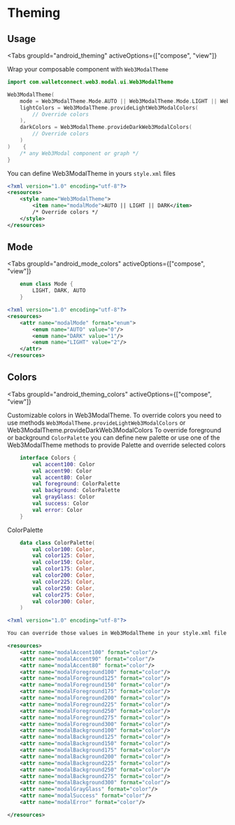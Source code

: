 
# Theming

## Usage

<Tabs
    groupId="android_theming"
    activeOptions={["compose", "view"]}
>
<TabItem value="compose" label="Compose">

Wrap your composable component with `Web3ModalTheme`

```kotlin
import com.walletconnect.web3.modal.ui.Web3ModalTheme

Web3ModalTheme(
    mode = Web3ModalTheme.Mode.AUTO || Web3ModalTheme.Mode.LIGHT || Web3ModalTheme.Mode.DARK,
    lightColors = Web3ModalTheme.provideLightWeb3ModalColors(
        // Override colors
    ),
    darkColors = Web3ModalTheme.provideDarkWeb3ModalColors(
        // Override colors
    )
)    {
    /* any Web3Modal component or graph */
}

```
</TabItem>

<TabItem value="view" label="View">

You can define Web3ModalTheme in yours `style.xml` files

```xml
<?xml version="1.0" encoding="utf-8"?>
<resources>
    <style name="Web3ModalTheme">
        <item name="modalMode">AUTO || LIGHT || DARK</item>
        /* Override colors */
    </style>
</resources>
```
</TabItem>
</Tabs>

## Mode

<Tabs
    groupId="android_mode_colors"
    activeOptions={["compose", "view"]}
>
<TabItem value="compose" label="Compose">

```kotlin
    enum class Mode {
        LIGHT, DARK, AUTO
    }
```
</TabItem>

<TabItem value="view" label="View">

```xml
<?xml version="1.0" encoding="utf-8"?>
<resources>
    <attr name="modalMode" format="enum">
        <enum name="AUTO" value="0"/>
        <enum name="DARK" value="1"/>
        <enum name="LIGHT" value="2"/>
    </attr>
</resources>
```
</TabItem>
</Tabs>

## Colors

<Tabs
    groupId="android_theming_colors"
    activeOptions={["compose", "view"]}
>
<TabItem value="compose" label="Compose">

Customizable colors in Web3ModalTheme.
To override colors you need to use methods `Web3ModalTheme.provideLightWeb3ModalColors` or Web3ModalTheme.provideDarkWeb3ModalColors
To override foreground or background `ColorPalette` you can define new palette or use one of the Web3ModalTheme methods to provide Palette and override selected colors

```kotlin
    interface Colors {
        val accent100: Color
        val accent90: Color
        val accent80: Color
        val foreground: ColorPalette
        val background: ColorPalette
        val grayGlass: Color
        val success: Color
        val error: Color
    }
```

ColorPalette
```kotlin
    data class ColorPalette(
        val color100: Color,
        val color125: Color,
        val color150: Color,
        val color175: Color,
        val color200: Color,
        val color225: Color,
        val color250: Color,
        val color275: Color,
        val color300: Color,
    )
```
</TabItem>

<TabItem value="view" label="View">

```xml
<?xml version="1.0" encoding="utf-8"?>

You can override those values in Web3ModalTheme in your style.xml file

<resources>
    <attr name="modalAccent100" format="color"/>
    <attr name="modalAccent90" format="color"/>
    <attr name="modalAccent80" format="color"/>
    <attr name="modalForeground100" format="color"/>
    <attr name="modalForeground125" format="color"/>
    <attr name="modalForeground150" format="color"/>
    <attr name="modalForeground175" format="color"/>
    <attr name="modalForeground200" format="color"/>
    <attr name="modalForeground225" format="color"/>
    <attr name="modalForeground250" format="color"/>
    <attr name="modalForeground275" format="color"/>
    <attr name="modalForeground300" format="color"/>
    <attr name="modalBackground100" format="color"/>
    <attr name="modalBackground125" format="color"/>
    <attr name="modalBackground150" format="color"/>
    <attr name="modalBackground175" format="color"/>
    <attr name="modalBackground200" format="color"/>
    <attr name="modalBackground225" format="color"/>
    <attr name="modalBackground250" format="color"/>
    <attr name="modalBackground275" format="color"/>
    <attr name="modalBackground300" format="color"/>
    <attr name="modalGrayGlass" format="color"/>
    <attr name="modalSuccess" format="color"/>
    <attr name="modalError" format="color"/>

</resources>
```
</TabItem>
</Tabs>
